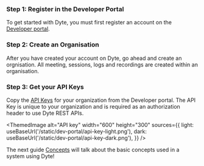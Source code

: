 
### Step 1: Register in the Developer Portal

To get started with Dyte, you must first register an account on the [Developer portal](https://dev.dyte.io).

### Step 2: Create an Organisation

After you have created your account on Dyte, go ahead and create an orgnisation. All meeting, sessions, logs and recordings are created within an organisation.

### Step 3: Get your API Keys

Copy the [API Keys](https://dev.dyte.io/apikeys) for your organization from
the Developer portal. The API Key is unique to your organization and is
required as an authorization header to use Dyte REST APIs.

<ThemedImage
  alt="API key"
  width="600"
  height="300"
  sources={{
    light: useBaseUrl('/static/dev-portal/api-key-light.png'),
    dark: useBaseUrl('/static/dev-portal/api-key-dark.png'),
  }}
/>

The next guide <a href={props.slug}>Concepts</a> will talk about the basic concepts used in a system using Dyte!
